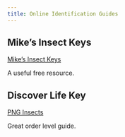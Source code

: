 ```yaml
---
title: Online Identification Guides
---
```


## Mike's Insect Keys

<a href="https://sites.google.com/view/mikes-insect-keys" target="_blank">Mike's Insect Keys</a> 

A useful free resource.

## Discover Life Key

<a href="https://www.discoverlife.org/png/identification_keys.html" target="_blank">PNG Insects</a> 

Great order level guide.




